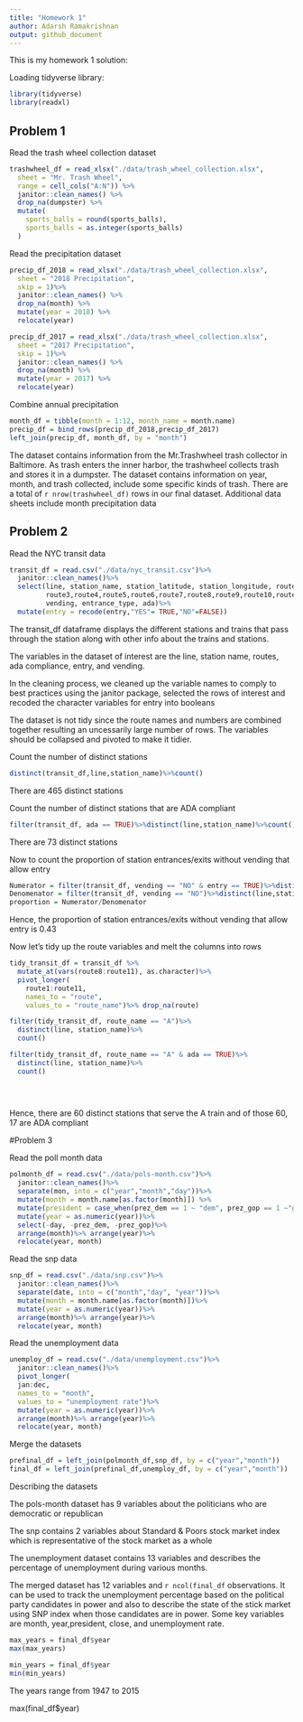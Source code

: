 ```yaml
---
title: "Homework 1"
author: Adarsh Ramakrishnan
output: github_document
---
```


This is my homework 1 solution:


Loading tidyverse library:

```r
library(tidyverse)
library(readxl)
```


## Problem 1

Read the trash wheel collection dataset

```r
trashwheel_df = read_xlsx("./data/trash_wheel_collection.xlsx", 
  sheet = "Mr. Trash Wheel",
  range = cell_cols("A:N")) %>%
  janitor::clean_names() %>%
  drop_na(dumpster) %>%
  mutate(
    sports_balls = round(sports_balls), 
    sports_balls = as.integer(sports_balls)
  )
```


Read the precipitation dataset

```r
precip_df_2018 = read_xlsx("./data/trash_wheel_collection.xlsx", 
  sheet = "2018 Precipitation",
  skip = 1)%>%
  janitor::clean_names() %>%
  drop_na(month) %>%
  mutate(year = 2018) %>%
  relocate(year)

precip_df_2017 = read_xlsx("./data/trash_wheel_collection.xlsx", 
  sheet = "2017 Precipitation",
  skip = 1)%>%
  janitor::clean_names() %>%
  drop_na(month) %>%
  mutate(year = 2017) %>%
  relocate(year)
```

Combine annual precipitation

```r
month_df = tibble(month = 1:12, month_name = month.name)
precip_df = bind_rows(precip_df_2018,precip_df_2017) 
left_join(precip_df, month_df, by = "month")


```

The dataset contains information from the Mr.Trashwheel trash collector in Baltimore. As trash enters the inner harbor, the trashwheel collects trash and stores it in a dumpster. The dataset contains information on year, month, and trash collected, include some specific kinds of trash. There are a total of `r nrow(trashwheel_df)`  rows in our final dataset. Additional data sheets include month precipitation data


## Problem 2

Read the NYC transit data

```r
transit_df = read.csv("./data/nyc_transit.csv")%>%
  janitor::clean_names()%>%
  select(line, station_name, station_latitude, station_longitude, route1,route2,
         route3,route4,route5,route6,route7,route8,route9,route10,route11, entry,
         vending, entrance_type, ada)%>%
  mutate(entry = recode(entry,"YES"= TRUE,"NO"=FALSE))
```

The transit_df dataframe displays the different stations and trains that pass through the station along with other info about the trains and stations. 

The variables in the dataset of interest are the line, station name, routes, ada compliance, entry, and vending.

In the cleaning process, we cleaned up the variable names to comply to best practices using the janitor package, selected the rows of interest and recoded the character variables for entry into booleans

The dataset is not tidy since the route names and numbers are combined together resulting an uncessarily large number of rows. The variables should be collapsed and pivoted to make it tidier. 


Count the number of distinct stations

```r

distinct(transit_df,line,station_name)%>%count()
```
There are 465 distinct stations

Count the number of distinct stations that are ADA compliant

```r
filter(transit_df, ada == TRUE)%>%distinct(line,station_name)%>%count()
```
There are 73 distinct stations

Now to count the proportion of station entrances/exits without vending that allow entry

```r

Numerator = filter(transit_df, vending == "NO" & entry == TRUE)%>%distinct(line,station_name)%>%count()
Denomenator = filter(transit_df, vending == "NO")%>%distinct(line,station_name)%>%count()
proportion = Numerator/Denomenator
```

Hence, the proportion of station entrances/exits without vending that allow entry is 0.43


Now let's tidy up the route variables and melt the columns into rows
```r
tidy_transit_df = transit_df %>% 
  mutate_at(vars(route8:route11), as.character)%>%
  pivot_longer(
    route1:route11,
    names_to = "route",
    values_to = "route_name")%>% drop_na(route)

filter(tidy_transit_df, route_name == "A")%>%
  distinct(line, station_name)%>%
  count()

filter(tidy_transit_df, route_name == "A" & ada == TRUE)%>%
  distinct(line, station_name)%>%
  count()

    
  
```
Hence, there are 60 distinct stations that serve the A train and of those 60, 17 are ADA compliant

#Problem 3

Read the poll month data

```r


polmonth_df = read.csv("./data/pols-month.csv")%>%
  janitor::clean_names()%>%
  separate(mon, into = c("year","month","day"))%>%
  mutate(month = month.name[as.factor(month)]) %>%
  mutate(president = case_when(prez_dem == 1 ~ "dem", prez_gop == 1 ~"gop"))%>%
  mutate(year = as.numeric(year))%>%
  select(-day, -prez_dem, -prez_gop)%>%
  arrange(month)%>% arrange(year)%>%
  relocate(year, month)


```

Read the snp data

```r
snp_df = read.csv("./data/snp.csv")%>%
  janitor::clean_names()%>%
  separate(date, into = c("month","day", "year"))%>%
  mutate(month = month.name[as.factor(month)])%>%
  mutate(year = as.numeric(year))%>%
  arrange(month)%>% arrange(year)%>%
  relocate(year, month)
```

Read the unemployment data

```r
unemploy_df = read.csv("./data/unemployment.csv")%>%
  janitor::clean_names()%>%
  pivot_longer(
  jan:dec,
  names_to = "month",
  values_to = "unemployment rate")%>%
  mutate(year = as.numeric(year))%>%
  arrange(month)%>% arrange(year)%>%
  relocate(year, month)
```

Merge the datasets 

```r
prefinal_df = left_join(polmonth_df,snp_df, by = c("year","month"))
final_df = left_join(prefinal_df,unemploy_df, by = c("year","month"))
```

Describing the datasets

The pols-month dataset has 9 variables about the politicians who are democratic or republican

The snp contains 2 variables about Standard & Poors stock market index which is representative of the stock market as a whole

The unemployment dataset contains 13 variables and describes the percentage of unemployment during various months.

The merged dataset has 12 variables and `r ncol(final_df` observations. It can be used to track the unemployment percentage based on the political party candidates in power and also to describe the state of the stick market using SNP index when those candidates are in power. Some key variables are month, year,president, close, and unemployment rate.


```r
max_years = final_df$year
max(max_years)

min_years = final_df$year
min(min_years)
```

The years range from 1947 to 2015

max(final_df$year)